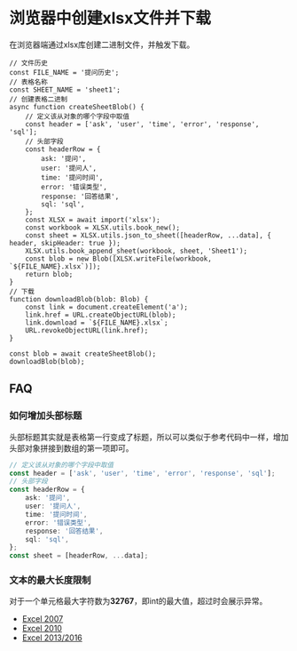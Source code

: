 # 浏览器中创建xlsx文件并下载

在浏览器端通过xlsx库创建二进制文件，并触发下载。

```tsx
// 文件历史
const FILE_NAME = '提问历史';
// 表格名称
const SHEET_NAME = 'sheet1';
// 创建表格二进制
async function createSheetBlob() {
    // 定义该从对象的哪个字段中取值
    const header = ['ask', 'user', 'time', 'error', 'response', 'sql'];
    // 头部字段
    const headerRow = {
        ask: '提问',
        user: '提问人',
        time: '提问时间',
        error: '错误类型',
        response: '回答结果',
        sql: 'sql',
    };
    const XLSX = await import('xlsx');
    const workbook = XLSX.utils.book_new();
    const sheet = XLSX.utils.json_to_sheet([headerRow, ...data], { header, skipHeader: true });
    XLSX.utils.book_append_sheet(workbook, sheet, 'Sheet1');
    const blob = new Blob([XLSX.writeFile(workbook, `${FILE_NAME}.xlsx`)]);
    return blob;
}
// 下载
function downloadBlob(blob: Blob) {
    const link = document.createElement('a');
    link.href = URL.createObjectURL(blob);
    link.download = `${FILE_NAME}.xlsx`;
    URL.revokeObjectURL(link.href);
}

const blob = await createSheetBlob();
downloadBlob(blob);
```

## FAQ

### 如何增加头部标题

头部标题其实就是表格第一行变成了标题，所以可以类似于参考代码中一样，增加头部对象拼接到数组的第一项即可。

```ts
// 定义该从对象的哪个字段中取值
const header = ['ask', 'user', 'time', 'error', 'response', 'sql'];
// 头部字段
const headerRow = {
    ask: '提问',
    user: '提问人',
    time: '提问时间',
    error: '错误类型',
    response: '回答结果',
    sql: 'sql',
};
const sheet = [headerRow, ...data];
```

### 文本的最大长度限制

对于一个单元格最大字符数为**32767**，即int的最大值，超过时会展示异常。

-   [Excel 2007](https://support.office.com/en-us/article/Excel-specifications-and-limits-16c69c74-3d6a-4aaf-ba35-e6eb276e8eaa)
-   [Excel 2010](https://support.office.com/en-us/article/Excel-specifications-and-limits-1672b34d-7043-467e-8e27-269d656771c3)
-   [Excel 2013/2016](https://support.office.com/en-us/article/Excel-specifications-and-limits-ca36e2dc-1f09-4620-b726-67c00b05040f)
